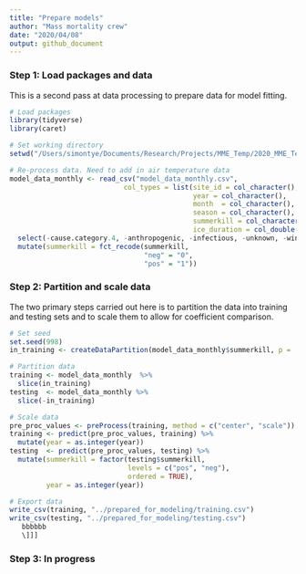 ```yaml
---
title: "Prepare models"
author: "Mass mortality crew"
date: "2020/04/08"
output: github_document
---
```


### Step 1: Load packages and data

This is a second pass at data processing to prepare data for model fitting.

```{r: Load packages and data}
# Load packages
library(tidyverse)
library(caret)

# Set working directory
setwd("/Users/simontye/Documents/Research/Projects/MME_Temp/2020_MME_Temp/data/processed")

# Re-process data. Need to add in air temperature data
model_data_monthly <- read_csv("model_data_monthly.csv",
                            col_types = list(site_id = col_character(),
                                             year = col_character(),
                                             month  = col_character(),
                                             season = col_character(),
                                             summerkill = col_character(),
                                             ice_duration = col_double())) %>%
  select(-cause.category.4, -anthropogenic, -infectious, -unknown, -winterkill) %>%
  mutate(summerkill = fct_recode(summerkill,
                                 "neg" = "0",
                                 "pos" = "1"))
```

### Step 2: Partition and scale data

The two primary steps carried out here is to partition the
data into training and testing sets and to scale them to allow for coefficient comparison.

```{r: Partition and scale data}
# Set seed
set.seed(998)
in_training <- createDataPartition(model_data_monthly$summerkill, p = .75, list = FALSE)

# Partition data
training <- model_data_monthly  %>%
  slice(in_training)
testing  <- model_data_monthly %>%
  slice(-in_training)

# Scale data
pre_proc_values <- preProcess(training, method = c("center", "scale"))
training <- predict(pre_proc_values, training) %>%
  mutate(year = as.integer(year))
testing  <- predict(pre_proc_values, testing) %>%
  mutate(summerkill = factor(testing$summerkill, 
                             levels = c("pos", "neg"), 
                             ordered = TRUE),
         year = as.integer(year))

# Export data
write_csv(training, "../prepared_for_modeling/training.csv")
write_csv(testing, "../prepared_for_modeling/testing.csv")
   bbbbbb
   \]]]
```

### Step 3: In progress


